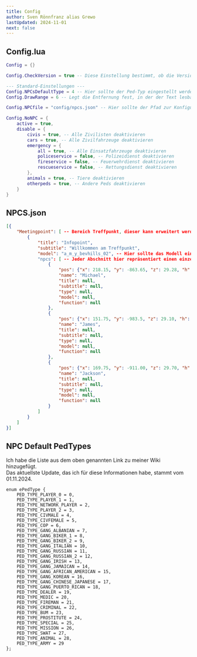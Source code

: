 ```yaml
---
title: Config
author: Sven Rönnfranz alias Grewo
lastUpdated: 2024-11-01
next: false
---
```


## Config.lua
``` lua
Config = {}

Config.CheckVersion = true -- Diese Einstellung bestimmt, ob die Version des Skripts überprüft wird. Grew_Versionchecker ist erforderlich.

--- Standard-Einstellungen ---
Config.NPCsDefaultType = 4 -- Hier sollte der Ped-Typ eingestellt werden, der unter https://docs.fivem.net/natives/?_0xFF059E1E4C01E63C zu finden ist.
Config.DrawRange = 6 -- Legt die Entfernung fest, in der der Text lesbar wird.

Config.NPCfile = "config/npcs.json" -- Hier sollte der Pfad zur Konfigurationsdatei für die NPCs eingefügt werden.

Config.NoNPC = {
    active = true,
    disable = {
        civis = true, -- Alle Zivilisten deaktivieren
        cars = true, -- Alle Zivilfahrzeuge deaktivieren
        emergency = {
            all = true, -- Alle Einsatzfahrzeuge deaktivieren
            policeservice = false, -- Polizeidienst deaktivieren
            fireservice = false, -- Feuerwehrdienst deaktivieren
            rescueservice = false, -- Rettungsdienst deaktivieren
        },
        animals = true, -- Tiere deaktivieren
        otherpeds = true, -- Andere Peds deaktivieren
    }
}
```

## NPCS.json
``` json
[{
	"Meetingpoint": [ -- Bereich Treffpunkt, dieser kann erweitert werden.
		{
			"title": "Infopoint",
			"subtitle": "Willkommen am Treffpunkt",
			"model": "a_m_y_bevhills_02", -- Hier sollte das Modell eingestellt werden, das unter https://docs.fivem.net/docs/game-references/ped-models/ zu finden ist.
			"npcs": [ -- Jeder Abschnitt hier repräsentiert einen einzelnen NPC mit eigenen Einstellungen; wenn nicht angegeben, wird der Standardwert verwendet.
				{
					"pos": {"x": 218.15, "y": -863.65, "z": 29.28, "h": 342.0},
					"name": "Michael",
					"title": null,
					"subtitle": null,
					"type":	null,
					"model": null,
					"function": null
				},
				{
					"pos": {"x": 151.75, "y": -983.5, "z": 29.10, "h": 211.20},
					"name": "James",
					"title": null,
					"subtitle": null,
					"type":	null,
					"model": null,
					"function": null
				},
				{
					"pos": {"x": 169.75, "y": -911.00, "z": 29.70, "h": 162.85},
					"name": "Jackson",
					"title": null,
					"subtitle": null,
					"type":	null,
					"model": null,
					"function": null
				}
			]
		}
	]
}]
```

## NPC Default PedTypes
Ich habe die Liste aus dem oben genannten Link zu meiner Wiki hinzugefügt.<br/>
Das aktuellste Update, das ich für diese Informationen habe, stammt vom 01.11.2024.
```
enum ePedType {
	PED_TYPE_PLAYER_0 = 0,
	PED_TYPE_PLAYER_1 = 1,
	PED_TYPE_NETWORK_PLAYER = 2,
	PED_TYPE_PLAYER_2 = 3,
	PED_TYPE_CIVMALE = 4,
	PED_TYPE_CIVFEMALE = 5,
	PED_TYPE_COP = 6,
	PED_TYPE_GANG_ALBANIAN = 7,
	PED_TYPE_GANG_BIKER_1 = 8,
	PED_TYPE_GANG_BIKER_2 = 9,
	PED_TYPE_GANG_ITALIAN = 10,
	PED_TYPE_GANG_RUSSIAN = 11,
	PED_TYPE_GANG_RUSSIAN_2 = 12,
	PED_TYPE_GANG_IRISH = 13,
	PED_TYPE_GANG_JAMAICAN = 14,
	PED_TYPE_GANG_AFRICAN_AMERICAN = 15,
	PED_TYPE_GANG_KOREAN = 16,
	PED_TYPE_GANG_CHINESE_JAPANESE = 17,
	PED_TYPE_GANG_PUERTO_RICAN = 18,
	PED_TYPE_DEALER = 19,
	PED_TYPE_MEDIC = 20,
	PED_TYPE_FIREMAN = 21,
	PED_TYPE_CRIMINAL = 22,
	PED_TYPE_BUM = 23,
	PED_TYPE_PROSTITUTE = 24,
	PED_TYPE_SPECIAL = 25,
	PED_TYPE_MISSION = 26,
	PED_TYPE_SWAT = 27,
	PED_TYPE_ANIMAL = 28,
	PED_TYPE_ARMY = 29
};
```

